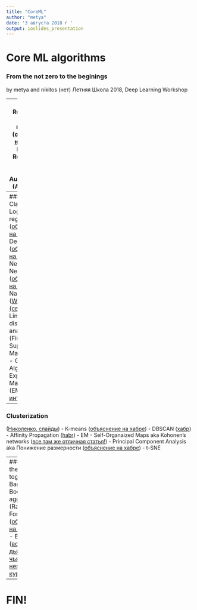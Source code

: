 ```yaml
---
title: "CoreML"
author: "metya"
date: '3 августа 2018 г '
output: ioslides_presentation
---
```


# Core ML algorithms
### From the not zero to thе beginings
by metya and nikitos (нет)
Летняя Школа 2018, Deep Learning Workshop

---
### Regression
- Linear regression ([объяснение на хабре](https://habr.com/company/ods/blog/323890/))
- NonLinear Regression
- Descision Trees 
- Autoregression (ARIMA, etc.) 
  
(множественные модели, многомерные модели, регрессионные остатки)

---
### Classification
- Logistic regression ([объяснение на хабре](https://habr.com/company/ods/blog/323890/))
- Descision Trees ([объяснение на хабре](https://habr.com/company/ods/blog/322534/))
- K Nearest Neighbours ([объяснение на хабре](https://habr.com/company/ods/blog/322534/))
- Naive Bayes ([Wiki](https://ru.wikipedia.org/wiki/Наивный_байесовский_классификатор), [habr (свежак!)](https://habr.com/post/415963/))
- Linear discriminant analysis (Fisher's)
- Support Vector Machine ([хабр](https://habr.com/post/105220/))
- Genetics Algorithms
- Expectation-Maximization (EM) ([где то в интернете](https://basegroup.ru/community/articles/em))


---

### Clusterization
([Николенко, слайды](https://logic.pdmi.ras.ru/~sergey/teaching/mlau12/10-clustem.pdf))
- K-means ([объяснение на хабре](https://habr.com/company/ods/blog/325654/))
- DBSCAN ([хабр](https://habrahabr.ru/post/322034/))
- Affinity Propagation ([habr](https://habr.com/post/321216/))
- EM 
- Self-Organaized Maps aka Kohonen's networks ([все там же отличная статья!](https://habr.com/post/338868/))
- Principal Component Analysis aka Понижение размерности ([объяснение на хабре](https://habr.com/company/ods/blog/325654/))
- t-SNE 

---
### Many of them together
- - Bagging aka Bootstrap aggregation (Random Forest, etc.) ([объяснение на хабре](https://habr.com/company/ods/blog/324402/))
- - Boosting ([все там же](https://habr.com/company/ods/blog/327250/), [дьяконов](https://alexanderdyakonov.wordpress.com/2017/06/09/градиентный-бустинг/comment-page-1/), [чья то неплохая курсовая](http://www.machinelearning.ru/wiki/images/9/9a/fonarev.overview_of_boosting_methods.pdf))

---
# FIN!

